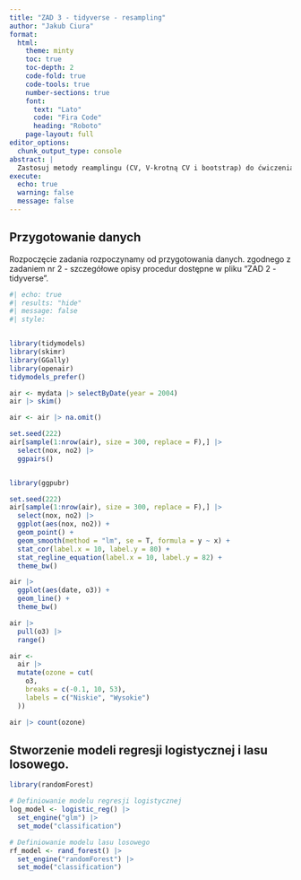 ```yaml
---
title: "ZAD 3 - tidyverse - resampling"
author: "Jakub Ciura"
format: 
  html:
    theme: minty            
    toc: true                 
    toc-depth: 2              
    code-fold: true           
    code-tools: true          
    number-sections: true     
    font:                     
      text: "Lato"            
      code: "Fira Code"       
      heading: "Roboto"       
    page-layout: full        
editor_options: 
  chunk_output_type: console
abstract: |
  Zastosuj metody reamplingu (CV, V-krotną CV i bootstrap) do ćwiczenia nr 2. Wykonaj te czynności dla modelu regresji logistycznej oraz lasu losowego. Sprawdź wyniki i napisz kilka krótkich wniosków.
execute:
  echo: true                 
  warning: false             
  message: false             
---
```


## Przygotowanie danych
Rozpoczęcie zadania rozpoczynamy od przygotowania danych. zgodnego z zadaniem nr 2 - szczegółowe opisy procedur dostępne w pliku "ZAD 2 - tidyverse".

```r
#| echo: true
#| results: "hide"
#| message: false
#| style:


library(tidymodels) 
library(skimr) 
library(GGally) 
library(openair) 
tidymodels_prefer()

air <- mydata |> selectByDate(year = 2004) 
air |> skim()

air <- air |> na.omit()

set.seed(222)
air[sample(1:nrow(air), size = 300, replace = F),] |> 
  select(nox, no2) |> 
  ggpairs()


library(ggpubr)

set.seed(222)
air[sample(1:nrow(air), size = 300, replace = F),] |> 
  select(nox, no2) |> 
  ggplot(aes(nox, no2)) +
  geom_point() +
  geom_smooth(method = "lm", se = T, formula = y ~ x) + 
  stat_cor(label.x = 10, label.y = 80) + 
  stat_regline_equation(label.x = 10, label.y = 82) +
  theme_bw()

air |>    
  ggplot(aes(date, o3)) +     
  geom_line() +     
  theme_bw()

air |> 
  pull(o3) |> 
  range()  

air <-
  air |>
  mutate(ozone = cut(
    o3,
    breaks = c(-0.1, 10, 53),
    labels = c("Niskie", "Wysokie")
  ))

air |> count(ozone)

```

## Stworzenie modeli regresji logistycznej i lasu losowego.

```r
library(randomForest)

# Definiowanie modelu regresji logistycznej
log_model <- logistic_reg() |> 
  set_engine("glm") |> 
  set_mode("classification")

# Definiowanie modelu lasu losowego
rf_model <- rand_forest() |> 
  set_engine("randomForest") |> 
  set_mode("classification")

```
